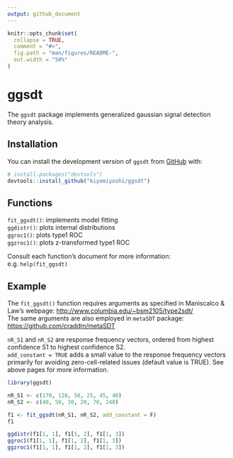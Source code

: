 ```yaml
---
output: github_document
---
```


<!-- README.md is generated from README.Rmd. Please edit that file -->

```r
knitr::opts_chunk$set(
  collapse = TRUE,
  comment = "#>",
  fig.path = "man/figures/README-",
  out.width = "50%"
)
```

# ggsdt

<!-- badges: start -->
<!-- badges: end -->

The `ggsdt` package implements generalized gaussian signal detection theory analysis.

## Installation

You can install the development version of `ggsdt` from [GitHub](https://github.com/) with:

``` r
# install.packages("devtools")
devtools::install_github("kiyomiyoshi/ggsdt")
```

## Functions
`fit_ggsdt()`: implements model fitting  
`ggdistr()`: plots internal distributions  
`ggroc1()`: plots type1 ROC  
`ggzroc1()`: plots z-transformed type1 ROC

Consult each function's document for more information: e.g. `help(fit_ggsdt)`

## Example

The `fit_ggsdt()` function requires arguments as specified in Maniscalco & Law’s webpage: <http://www.columbia.edu/~bsm2105/type2sdt/>  
The same arguments are also employed in `metaSDT` package: <https://github.com/craddm/metaSDT>

`nR_S1` and `nR_S2` are response frequency vectors, ordered from highest confidence S1 to highest confidence S2.  
`add_constant = TRUE` adds a small value to the response frequency vectors primarily for avoiding zero-cell-related issues (default value is TRUE). See above pages for more information.

```r
library(ggsdt)

nR_S1 <- c(170, 120, 50, 25, 45, 40)
nR_S2 <- c(40, 50, 30, 20, 70, 240)

f1 <- fit_ggsdt(nR_S1, nR_S2, add_constant = F)
f1
```

```r
ggdistr(f1[1, 1], f1[1, 2], f1[1, 3])
ggroc1(f1[1, 1], f1[1, 2], f1[1, 3])
ggzroc1(f1[1, 1], f1[1, 2], f1[1, 3])
```
